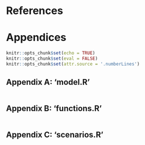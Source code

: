 \newpage
<!-- (References) -->
# References
<div id="refs"></div>


\newpage
<!-- (Appendices) -->
# Appendices
```r
knitr::opts_chunk$set(echo = TRUE)
knitr::opts_chunk$set(eval = FALSE)
knitr::opts_chunk$set(attr.source = '.numberLines')
```

## Appendix A: 'model.R' {-}
```r
```

## Appendix B: 'functions.R' {-}
```r
```

## Appendix C: 'scenarios.R' {-}
```r
```
